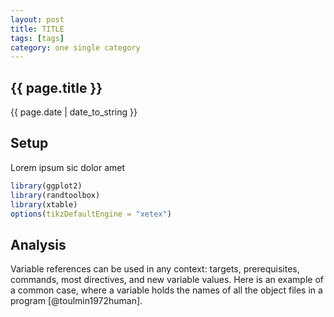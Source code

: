 ```yaml
---
layout: post
title: TITLE
tags: [tags]
category: one single category
---
```


{{ page.title }}
----------------

<div class="publish_date">
{{ page.date | date_to_string }}
</div>

## Setup ##

Lorem ipsum sic dolor amet 

``` r
library(ggplot2)
library(randtoolbox)
library(xtable)
options(tikzDefaultEngine = "xetex")
```

## Analysis ##

Variable references can be used in any context: targets, prerequisites, commands, most directives, and new variable values. Here is an example of a common case, where a variable holds the names of all the object files in a program [@toulmin1972human].




